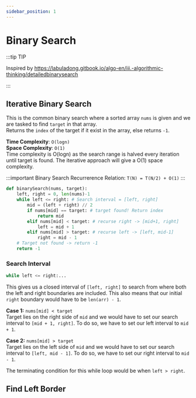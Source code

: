 ```yaml
---
sidebar_position: 1
---
```


# Binary Search

:::tip TIP

Inspired by https://labuladong.gitbook.io/algo-en/iii.-algorithmic-thinking/detailedbinarysearch

:::

## Iterative Binary Search

This is the common binary search where a sorted array `nums` is given and we are tasked to find `target` in that array. <br/>
Returns the `index` of the target if it exist in the array, else returns `-1`.

**Time Complexity**: `O(logn)` <br/>
**Space Complexity**: `O(1)` <br/>
Time complexity is O(logn) as the search range is halved every iteration until target is found. The iterative approach will
give a O(1) space complexity.

:::important Binary Search
Recurrerence Relation: `T(N) = T(N/2) + O(1)`
:::

```py
def binarySearch(nums, target):
    left, right = 0, len(nums)-1
    while left <= right: # Search interval = [left, right]
        mid = (left + right) // 2
        if nums[mid] == target: # target found! Return index
            return mid
        elif nums[mid] < target: # recurse right -> [mid+1, right]
            left = mid + 1
        elif nums[mid] > target: # recurse left -> [left, mid-1]
            right = mid - 1
    # Target not found -> return -1
    return -1
```

### Search Interval

```py
while left <= right:...
```

This gives us a closed interval of `[left, right]` to search from where both the left and right boundaries are included. This
also means that our initial `right` boundary would have to be `len(arr) - 1`.

**Case 1:** `nums[mid] < target`<br />
Target lies on the right side of `mid` and we would have to set our search interval
to `[mid + 1, right]`. To do so, we have to set our left interval to `mid + 1`.

**Case 2:** `nums[mid] > target` <br/>
Target lies on the left side of `mid` and we would have to set our search interval to `[left, mid - 1]`. To do so,
we have to set our right interval to `mid - 1`.

The terminating condition for this while loop would be when `left > right`.

## Find Left Border
